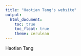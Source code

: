 ```yaml
---
title: "Haotian Tang's website"
output: 
  html_document:
    toc: true
    toc_float: true
    theme: cerulean
---
```


Haotian Tang